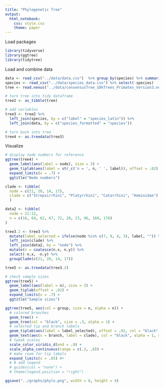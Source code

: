 ```yaml
---
title: "Phylogenetic Tree"
output: 
  html_notebook:
    css: style.css
    theme: paper
---
```


Load packages

```r
library(tidyverse)
library(ggtree)
library(tidytree)
```

Load and combine data

```r
data <- read_csv("../data/data.csv")  %>% group_by(species) %>% summarise(n = sum(n))
species <- read_csv("../data/species_data.csv") %>% select(-species)
tree <- read.nexus("../data/consensusTree_10kTrees_Primates_Version3.nex")
```

```r
# turn tree into tidy dataframe
tree2 <- as_tibble(tree)

# add variables
tree3 <- tree2 %>% 
  left_join(species, by = c("label" = "species_latin")) %>% 
  left_join(data, by = c("species_formatted" = "species"))

# turn back into tree
tree4 <- as.treedata(tree3)
```

Visualize

```r
# display node numbers for reference
ggtree(tree4) +
  geom_label(aes(label = node), size = 3) +
  geom_tiplab(aes(label = str_c('n = ', n, ' ', label)), offset = .02) +
  expand_limits(x = .7) +
  ggtitle("Node numbers")
```

```r
clade <- tibble(
  node = c(21, 20, 14, 17), 
  clade = c("Strepsirrhini", "Platyrrhini", "Catarrhini", "Hominidae")
  )

data2 <- tibble(
  node = 21:12,
  n = c(16, 64, 62, 67, 72, 20, 23, 96, 160, 176)
)
```

```r
tree3.2 <- tree3 %>% 
  mutate(label_selected = ifelse(node %in% c(7, 9, 4, 3), label, "")) %>% 
  left_join(clade) %>% 
  left_join(data2, by = "node") %>% 
  mutate(n = coalesce(n.x, n.y)) %>% 
  select(-n.x, -n.y) %>% 
  groupClade(c(21, 20, 14, 17))

tree5 <- as.treedata(tree3.2)
```

```r
# check sample sizes
ggtree(tree5) +
  geom_label(aes(label = n), size = 3) +
  geom_tiplab(offset = .02) +
  expand_limits(x = .7) +
  ggtitle("Sample sizes")
```

```r
ggtree(tree5, aes(col = group, size = n, alpha = n)) +
  # colored branches
  geom_tree() +
  geom_tree(col = "black", size = .3, alpha = 1) +
  # selected tip and branch labels
  geom_tiplab(aes(label = label_selected), offset = .02, col = "black", size = 3, alpha = 1) +
  geom_text(aes(x = branch, label = clade), col = "black", alpha = 1, size = 3, vjust = -1) +
  # tweak scales
  scale_color_viridis_d(end = .9) +
  scale_alpha_continuous(range = c(.3, .8)) +
  # make room for tip labels
  expand_limits(x = .65) #+
  # # add legend
  # guides(col = "none") +
  # theme(legend.position = "right")
```

```r
ggsave("../graphs/phylo.png", width = 8, height = 4)
```




